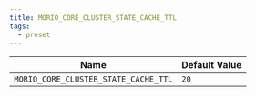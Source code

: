 ```yaml
---
title: MORIO_CORE_CLUSTER_STATE_CACHE_TTL
tags:
  - preset
---
```


<!-- MORIO_AUTO_GENERATED_CONTENT_STARTS - Manual changes made below will be overwritten -->

| Name                                 | Default Value |
| ------------------------------------ | ------------- |
| `MORIO_CORE_CLUSTER_STATE_CACHE_TTL` | `20`          |

<!-- MORIO_AUTO_GENERATED_CONTENT_ENDS - Manual changes made above will be overwritten -->
